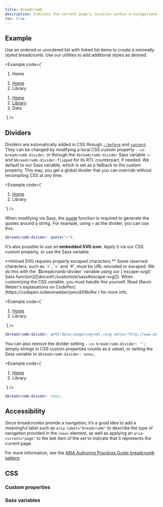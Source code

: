 ```yaml
---
title: Breadcrumb
description: Indicate the current page’s location within a navigational hierarchy that automatically adds separators via CSS.
toc: true
---
```


## Example

Use an ordered or unordered list with linked list items to create a minimally styled breadcrumb. Use our utilities to add additional styles as desired.

<Example code={`<nav aria-label="breadcrumb">
    <ol class="breadcrumb">
      <li class="breadcrumb-page active" aria-current="page">Home</li>
    </ol>
  </nav>

  <nav aria-label="breadcrumb">
    <ol class="breadcrumb">
      <li class="breadcrumb-page"><a href="#">Home</a></li>
      <li class="breadcrumb-page active" aria-current="page">Library</li>
    </ol>
  </nav>

  <nav aria-label="breadcrumb">
    <ol class="breadcrumb">
      <li class="breadcrumb-page"><a href="#">Home</a></li>
      <li class="breadcrumb-page"><a href="#">Library</a></li>
      <li class="breadcrumb-page active" aria-current="page">Data</li>
    </ol>
  </nav>`} />

## Dividers

Dividers are automatically added in CSS through [`::before`](https://developer.mozilla.org/en-US/docs/Web/CSS/::before) and [`content`](https://developer.mozilla.org/en-US/docs/Web/CSS/content). They can be changed by modifying a local CSS custom property `--cx-breadcrumb-divider`, or through the `$breadcrumb-divider` Sass variable — and `$breadcrumb-divider-flipped` for its RTL counterpart, if needed. We default to our Sass variable, which is set as a fallback to the custom property. This way, you get a global divider that you can override without recompiling CSS at any time.

<Example code={`<nav style="--cx-breadcrumb-divider: '>';" aria-label="breadcrumb">
    <ol class="breadcrumb">
      <li class="breadcrumb-page"><a href="#">Home</a></li>
      <li class="breadcrumb-page active" aria-current="page">Library</li>
    </ol>
  </nav>`} />

When modifying via Sass, the [quote](https://sass-lang.com/documentation/modules/string/#quote) function is required to generate the quotes around a string. For example, using `>` as the divider, you can use this:

```scss
$breadcrumb-divider: quote(">");
```

It's also possible to use an **embedded SVG icon**. Apply it via our CSS custom property, or use the Sass variable.

<Callout>
**Inlined SVG requires properly escaped characters.** Some reserved characters, such as `<`, `>` and `#`, must be URL-encoded or escaped. We do this with the `$breadcrumb-divider` variable using our [`escape-svg()` Sass function]([[docsref:/customize/sass#escape-svg]]). When customizing the CSS variable, you must handle this yourself. Read [Kevin Weber's explanations on CodePen](https://codepen.io/kevinweber/pen/dXWoRw ) for more info.
</Callout>

<Example code={`<nav style="--cx-breadcrumb-divider: url(&#34;data:image/svg+xml,%3Csvg xmlns='http://www.w3.org/2000/svg' width='8' height='8'%3E%3Cpath d='M2.5 0L1 1.5 3.5 4 1 6.5 2.5 8l4-4-4-4z' fill='%236c757d'/%3E%3C/svg%3E&#34;);" aria-label="breadcrumb">
    <ol class="breadcrumb">
      <li class="breadcrumb-page"><a href="#">Home</a></li>
      <li class="breadcrumb-page active" aria-current="page">Library</li>
    </ol>
  </nav>`} />

```scss
$breadcrumb-divider: url("data:image/svg+xml,<svg xmlns='http://www.w3.org/2000/svg' width='8' height='8'><path d='M2.5 0L1 1.5 3.5 4 1 6.5 2.5 8l4-4-4-4z' fill='#{$breadcrumb-divider-color}'/></svg>");
```

You can also remove the divider setting `--cx-breadcrumb-divider: '';` (empty strings in CSS custom properties counts as a value), or setting the Sass variable to `$breadcrumb-divider: none;`.

<Example code={`<nav style="--cx-breadcrumb-divider: '';" aria-label="breadcrumb">
    <ol class="breadcrumb">
      <li class="breadcrumb-page"><a href="#">Home</a></li>
      <li class="breadcrumb-page active" aria-current="page">Library</li>
    </ol>
  </nav>`} />


```scss
$breadcrumb-divider: none;
```

## Accessibility

Since breadcrumbs provide a navigation, it’s a good idea to add a meaningful label such as `aria-label="breadcrumb"` to describe the type of navigation provided in the `<nav>` element, as well as applying an `aria-current="page"` to the last item of the set to indicate that it represents the current page.

For more information, see the [ARIA Authoring Practices Guide breadcrumb pattern](https://www.w3.org/WAI/ARIA/apg/patterns/breadcrumb/).

## CSS

<DocsCSS />

### Custom properties

<DocsCSSVars />

### Sass variables

<DocsSASSVars />

<ScssDocs name="breadcrumb-variables" file="scss/_variables.scss" />
